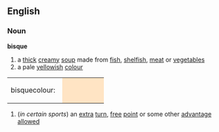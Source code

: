 ==English==
===Noun===
'''bisque'''
# a [[thick]] [[creamy]] [[soup]] made from [[fish]], [[shelfish]], [[meat]] or [[vegetable]]s
# a pale [[yellow]]ish [[colour]]
<table><tr><td>bisquecolour: &nbsp;</td>
<td bgcolor="#FFE4C4" width="80">&nbsp; </td></tr></table>
#(''in certain sports'') an [[extra]] [[turn]], [[free]] [[point]] or some other [[advantage]] [[allowed]]